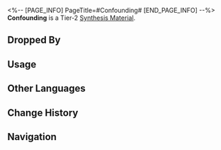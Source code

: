 <%-- [PAGE_INFO]
PageTitle=#Confounding#
[END_PAGE_INFO] --%>
{{Item Infobox
|id          = 181014
|image       = Item Confounding.png{{subst:void|<!--$UPLOAD:<<SpriteOutput/ItemFigures/181014.png>-<Item Confounding.png>-<Item Icons>>-->}}
|type        = Synthesis Material
|invCategory = Other Materials
|rarity      = 2
|effect      = 
|description = Tier 2 Synthesis Material
|source1     = [[The Reverie Hotel: Memory Zone Meme "Heartbreaker" or other enemies]]
|source2     = [[Penacony: Destructible Objects]]
|source3     = [[Calyx (Golden)]]
}}
{{Description|I've never been outstanding since I was a kid. I barely met the requirements to get into college, and I barely earned enough credits to obtain my degree. Now, I'm sitting at my desk, contemplating how to explain my understanding of "confusion" to you, but am I really worthy of showering you with my superficial understanding? And do you really need to listen to all this broken gibberish of mine? I don't know the answer.<br /><br />''"Anyway, I hope you enjoy yourself."''}}
'''Confounding''' is a Tier-2 [[Synthesis Material]].

==Dropped By==
{{Dropped By}}

==Usage==
{{Craft Usage}}

==Other Languages==
{{Other Languages
|en   = Confounding
|zhs  = 迷茫
|zht  = 迷茫
|ja   = 茫漠
|ko   = 아득함
|es   = Confusión
|fr   = Confusion
|ru   = Замешательство
|th   = Confounding
|vi   = Mơ Màng
|de   = Verwirrung
|id   = Confounding
|pt   = Confusão
}}

==Change History==
{{Change History|2.0}}

==Navigation==
{{Synthesis Material Navbox}}